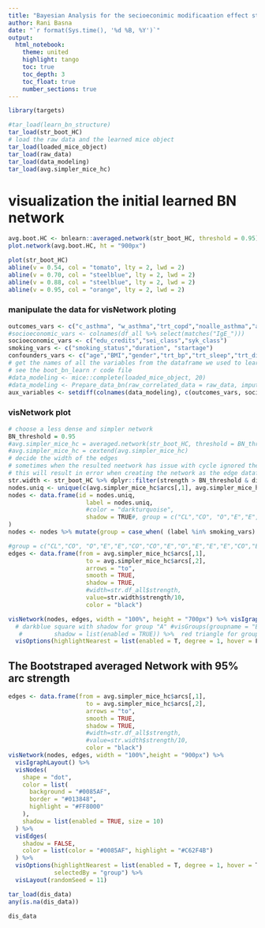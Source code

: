 ```yaml
---
title: "Bayesian Analysis for the secioeconimic modificaation effect study"
author: Rani Basna
date: "`r format(Sys.time(), '%d %B, %Y')`"
output:
  html_notebook:
    theme: united
    highlight: tango
    toc: true
    toc_depth: 3
    toc_float: true
    number_sections: true
---
```


```r
library(targets)
```

```r
#tar_load(learn_bn_structure)
tar_load(str_boot_HC)
# load the raw data and the learned mice object
tar_load(loaded_mice_object)
tar_load(raw_data)
tar_load(data_modeling)
tar_load(avg.simpler_mice_hc)
```

# visualization the initial learned BN network

```r
avg.boot.HC <- bnlearn::averaged.network(str_boot_HC, threshold = 0.95)
plot.network(avg.boot.HC, ht = "900px")
```


```r
plot(str_boot_HC)
abline(v = 0.54, col = "tomato", lty = 2, lwd = 2)
abline(v = 0.70, col = "steelblue", lty = 2, lwd = 2)
abline(v = 0.88, col = "steelblue", lty = 2, lwd = 2)
abline(v = 0.95, col = "orange", lty = 2, lwd = 2)
```

### manipulate the data for visNetwork ploting
```r
outcomes_vars <- c("c_asthma", "w_asthma","trt_copd","noalle_asthma","alle_asthma","any_smp","only_sysmptomps")
#socioeconomic_vars <- colnames(df_all %>% select(matches("IgE_")))
socioeconomic_vars <- c("edu_credits","sei_class","syk_class")
smoking_vars <- c("smoking_status","duration", "startage")
confounders_vars <- c("age","BMI","gender","trt_bp","trt_sleep","trt_diabetes","hereditery_asthma","hereditery_allergy","smoke_expwork")
# get the names of all the variables from the dataframe we used to learn the network
# see the boot_bn_learn r code file
#data_modeling <- mice::complete(loaded_mice_object, 20)
#data_modeling <- Prepare_data_bn(raw_correlated_data = raw_data, imputed_data = data_modeling)
aux_variables <- setdiff(colnames(data_modeling), c(outcomes_vars, socioeconomic_vars, confounders_vars, smoking_vars))
```

### visNetwork plot

```r
# choose a less dense and simpler network
BN_threshold = 0.95
#avg.simpler_mice_hc = averaged.network(str_boot_HC, threshold = BN_threshold)
#avg.simpler_mice_hc = cextend(avg.simpler_mice_hc)
# decide the width of the edges 
# sometimes when the resulted neetwork has issue with cycle ignored then the averaege.network function above will fix it while str.width is not
# this will result in error when creating the network as the edge dataframe will not match
str.width <- str_boot_HC %>% dplyr::filter(strength > BN_threshold & direction >= 0.5)
nodes.uniq <- unique(c(avg.simpler_mice_hc$arcs[,1], avg.simpler_mice_hc$arcs[,2]))
nodes <- data.frame(id = nodes.uniq,
                      label = nodes.uniq,
                      #color = "darkturquoise",
                      shadow = TRUE#, group = c("CL","CO", "O","E","E","CO","CO","E","O","E","E","E","CO","E","E","E","CO","E","E","CO","E","CO"))
)
nodes <- nodes %>% mutate(group = case_when( (label %in% smoking_vars) ~ "Smoking", (label %in% socioeconomic_vars) ~ "SocioEconomic", (label %in% outcomes_vars) ~"Outcomes", (label %in% confounders_vars) ~ "Confounders", (label %in% aux_variables) ~ "auxiliary" ))

#group = c("CL","CO", "O","E","E","CO","CO","E","O","E","E","E","CO","E","E","E","CO","E","E","CO","E","CO","CO","CO")
edges <- data.frame(from = avg.simpler_mice_hc$arcs[,1],
                      to = avg.simpler_mice_hc$arcs[,2],
                      arrows = "to",
                      smooth = TRUE,
                      shadow = TRUE,
                      #width=str.df_all$strength,
                      value=str.width$strength/10,
                      color = "black")

```

```r
visNetwork(nodes, edges, width = "100%", height = "700px") %>% visIgraphLayout() %>% 
  # darkblue square with shadow for group "A" #visGroups(groupname = "E", color = "darkblue", 
   #         shadow = list(enabled = TRUE)) %>%  red triangle for group "B" visGroups(groupname = "CO", color = "red") %>% # see the visnetwork web page
  visOptions(highlightNearest = list(enabled = T, degree = 1, hover = F), selectedBy = "group",collapse=TRUE) %>% visLayout(randomSeed = 100) %>% visPhysics(stabilization = FALSE) 
```

## The Bootstraped averaged Network with 95% arc strength

```r
edges <- data.frame(from = avg.simpler_mice_hc$arcs[,1],
                      to = avg.simpler_mice_hc$arcs[,2],
                      arrows = "to",
                      smooth = TRUE,
                      shadow = TRUE,
                      #width=str.df_all$strength,
                      #value=str.width$strength/10,
                      color = "black")
visNetwork(nodes, edges, width = "100%",height = "900px") %>%
  visIgraphLayout() %>%
  visNodes(
    shape = "dot",
    color = list(
      background = "#0085AF",
      border = "#013848",
      highlight = "#FF8000"
    ),
    shadow = list(enabled = TRUE, size = 10)
  ) %>%
  visEdges(
    shadow = FALSE,
    color = list(color = "#0085AF", highlight = "#C62F4B")
  ) %>%
  visOptions(highlightNearest = list(enabled = T, degree = 1, hover = T),
             selectedBy = "group") %>% 
  visLayout(randomSeed = 11)
```

```r
tar_load(dis_data)
any(is.na(dis_data))
```

```r
dis_data
```



<!-- # Validating the Bayesian Network {.tabset} -->

<!-- ```{r discretizeaVars, echo=FALSE, eval=FALSE} -->
<!-- dis_data <- bnlearn::discretize(data = data_modeling %>% select(duration, startage), method = "hartemink", breaks = 7, ordered = FALSE, ibreaks=60, idisc="quantile") -->
<!-- data_modeling <- data_modeling %>% dplyr::select(-c( duration, startage)) %>% cbind(dis_data)  -->
<!-- #fitted.simpler_mice_hc_dis_2 = bn.fit(cextend(avg.simpler_mice_hc), data_modeling) -->
<!-- ``` -->

<!-- ## Cross_validation -->

<!-- ```{r CrossValidation, warning=FALSE, message=FALSE} -->
<!-- tar_load(cv.bn_hc) -->
<!-- cv.bn_hc -->
<!-- ``` -->


<!-- ```{r simulation, warning=FALSE, message=FALSE, echo=FALSE, cache=TRUE} -->
<!-- # fit the BN -->
<!-- fitted.simpler_mice_hc = bn.fit(cextend(avg.simpler_mice_hc), data_modeling) -->

<!-- ais_sub = data_modeling -->

<!-- # compare the synthetic and original data frames -->
<!-- df <- ais_sub %>%  -->
<!--   mutate(type = "orig") %>%  -->
<!--   bind_rows( -->
<!--     rbn(fitted.simpler_mice_hc, 30000) %>%  -->
<!--       mutate(type = "sim") -->
<!--     ) # %>%  -->
<!-- gg_list <- list() -->
<!-- grp_var <- "type" -->
<!-- vars <- colnames(df)[colnames(df) != grp_var] -->
<!-- for(k in 1:length(vars)){ -->
<!--   var_k <- vars[k] -->
<!--   gg_list[[k]] <- ggplot(df, aes_string(x = var_k, fill = grp_var, col = grp_var)) -->
<!--   if(is.numeric(df[[var_k]])){ -->
<!--     gg_list[[k]] <- gg_list[[k]] + geom_density(alpha = 0.85, size = 0) -->
<!--   }else{ -->
<!--     gg_list[[k]] <- gg_list[[k]] + geom_bar(position = "dodge") -->
<!--   } -->
<!--   gg_list[[k]] <- gg_list[[k]] +  -->
<!--     theme( -->
<!--       axis.text.x = element_text(angle = 90), -->
<!--       axis.title.x = element_blank() -->
<!--     ) + -->
<!--     labs(title = var_k) -->
<!-- } -->

<!-- ``` -->

<!-- ```{r, figures-side, fig.show="hold", out.width="50%", eval=FALSE, echo=FALSE} -->
<!-- length(gg_list) -->
<!-- gg_list -->
<!-- ``` -->

<!-- ## Original vs Simulated 1 -->

<!-- ```{r OrVsSim1, echo=FALSE, cache=TRUE} -->
<!-- plot_grid(gg_list[[1]], gg_list[[2]], gg_list[[3]], gg_list[[4]], gg_list[[5]], gg_list[[6]], nrow = 2, ncol = 3) -->
<!-- ``` -->

<!-- ## Original vs Simulated 2 -->

<!-- ```{r OrVsSim2, echo=FALSE, cache=TRUE} -->
<!-- plot_grid(gg_list[[7]], gg_list[[8]], gg_list[[9]], gg_list[[10]], gg_list[[11]], gg_list[[12]], nrow = 2, ncol = 3) -->
<!-- ``` -->


<!-- ## Original vs Simulated 3 -->

<!-- ```{r OrVsSim4, echo=FALSE, warning=FALSE, message=FALSE, cache=TRUE} -->
<!-- plot_grid(gg_list[[19]], gg_list[[20]], gg_list[[21]], gg_list[[22]],gg_list[[23]],gg_list[[24]], nrow = 2, ncol = 3) -->
<!-- ``` -->


<!-- # Conditional Probability Distributions for effect modification of sei_class var with smoking {.tabset} -->

<!-- ## c_asthma with sei_class and smoking_status  -->
<!-- ```{r cpquery_table_w, cache=TRUE} -->
<!-- effe_modif_vars <- colnames(data_modeling %>% select(sei_class, smoking_status))  -->
<!-- prop_sei <- cpq_effe_modif(.data = data_modeling, vars = effe_modif_vars, outcome = "c_asthma", state = "1", model = avg.simpler_mice_hc, repeats = 200000) -->

<!-- # Add the names  -->
<!-- prop_sei <- prop_sei %>% mutate(seiClass_new = case_when(sei_class == 0 ~ "Professionals and executives", sei_class == 1 ~ "Manual work in industry", sei_class == 2 ~ "Manual work in service", sei_class == 3 ~ "Assistant Non-manual employees", sei_class == 4 ~ "Intermediate Non-manual employees", sei_class == 5 ~ "Self-employed Non-professionals", sei_class == 6 ~ "students and housewives", sei_class == 7 ~ "unclassified")) %>% mutate(smoking_listNew = case_when(smoking_status == 0 ~ "non_smoker", smoking_status == 1  ~ "formerSmoker", smoking_status == 2  ~ "currentSmoker")) -->

<!-- #library(plotly) -->
<!-- # plot the results -->
<!-- prop_sei_p <- ggplot(prop_sei, aes(x = seiClass_new, y = prob))  + geom_errorbar( aes(ymin = q05, ymax = q975, color = smoking_listNew), position = position_dodge(0.3), width = 0.2) + geom_point(aes(color = smoking_listNew), position = position_dodge(0.3)) + scale_color_manual(values = c("#00AFBB", "#E7B800",'#999999')) + theme_classic() + scale_x_discrete(labels = function(x) {stringr::str_wrap(x, width = 8)}) -->

<!-- prop_sei_p -->
<!-- #ggplotly(prop_sei_p) -->

<!-- #subplot(prop_sei_p, prop_sei_p) -->
<!-- ``` -->

<!-- ## w_asthma with sei_class and smoking_status  -->
<!-- ```{r cpquery_table, cache=TRUE} -->
<!-- effe_modif_vars <- colnames(data_modeling %>% select(sei_class, smoking_status))  -->
<!-- prop_sei_w <- cpq_effe_modif(.data = data_modeling, vars = effe_modif_vars, outcome = "w_asthma", state = "1", model = avg.simpler_mice_hc, repeats = 200000) -->

<!-- # Add the names  -->
<!-- prop_sei_w <- prop_sei_w %>% mutate(seiClass_new = case_when(sei_class == 0 ~ "Professionals and executives", sei_class == 1 ~ "Manual work in industry", sei_class == 2 ~ "Manual work in service", sei_class == 3 ~ "Assistant Non-manual employees", sei_class == 4 ~ "Intermediate Non-manual employees", sei_class == 5 ~ "Self-employed Non-professionals", sei_class == 6 ~ "students and housewives", sei_class == 7 ~ "unclassified")) %>% mutate(smoking_listNew = case_when(smoking_status == 0 ~ "non_smoker", smoking_status == 1  ~ "formerSmoker", smoking_status == 2  ~ "currentSmoker")) -->

<!-- # plot the results -->
<!-- prop_sei_w_p <- ggplot(prop_sei_w, aes(x = seiClass_new, y = prob))  + geom_errorbar( aes(ymin = q05, ymax = q975, color = smoking_listNew), position = position_dodge(0.3), width = 0.2) + geom_point(aes(color = smoking_listNew), position = position_dodge(0.3)) + scale_color_manual(values = c("#00AFBB", "#E7B800",'#999999')) + theme_classic() + scale_x_discrete(labels = function(x) {stringr::str_wrap(x, width = 8)}) -->

<!-- prop_sei_w_p -->
<!-- ``` -->

<!-- ## any_smp with sei_class and smoking_status  -->
<!-- ```{r cpquerytableAny_smp, cache=TRUE} -->
<!-- prop_sei_as <- cpq_effe_modif(.data = data_modeling, vars = effe_modif_vars, outcome = "any_smp", state = "1", model = avg.simpler_mice_hc, repeats = 200000) -->

<!-- # Add the names  -->
<!-- prop_sei_as <- prop_sei_as %>% mutate(seiClass_new = case_when(sei_class == 0 ~ "Professionals and executives", sei_class == 1 ~ "Manual work in industry", sei_class == 2 ~ "Manual work in service", sei_class == 3 ~ "Assistant Non-manual employees", sei_class == 4 ~ "Intermediate Non-manual employees", sei_class == 5 ~ "Self-employed Non-professionals", sei_class == 6 ~ "students and housewives", sei_class == 7 ~ "unclassified")) %>% mutate(smoking_listNew = case_when(smoking_status == 0 ~ "non_smoker", smoking_status == 1  ~ "formerSmoker", smoking_status == 2  ~ "currentSmoker")) -->

<!-- # plot the results -->
<!-- prop_sei_as_p <- ggplot(prop_sei_as, aes(x = seiClass_new, y = prob))  + geom_errorbar( aes(ymin = q05, ymax = q975, color = smoking_listNew), position = position_dodge(0.3), width = 0.2) + geom_point(aes(color = smoking_listNew), position = position_dodge(0.3)) + scale_color_manual(values = c("#00AFBB", "#E7B800",'#999999')) + theme_classic() + scale_x_discrete(labels = function(x) {stringr::str_wrap(x, width = 8)}) -->

<!-- prop_sei_as_p -->
<!-- ``` -->

<!-- ## alle_asthma with sei_class and smoking_status  -->
<!-- ```{r cpquerytableAny_allergyasthma, cache=TRUE} -->
<!-- prop_sei_aas <- cpq_effe_modif(.data = data_modeling, vars = effe_modif_vars, outcome = "alle_asthma", state = "1", model = avg.simpler_mice_hc, repeats = 200000) -->

<!-- # Add the names  -->
<!-- prop_sei_aas <- prop_sei_aas %>% mutate(seiClass_new = case_when(sei_class == 0 ~ "Professionals and executives", sei_class == 1 ~ "Manual work in industry", sei_class == 2 ~ "Manual work in service", sei_class == 3 ~ "Assistant Non-manual employees", sei_class == 4 ~ "Intermediate Non-manual employees", sei_class == 5 ~ "Self-employed Non-professionals", sei_class == 6 ~ "students and housewives", sei_class == 7 ~ "unclassified")) %>% mutate(smoking_listNew = case_when(smoking_status == 0 ~ "non_smoker", smoking_status == 1  ~ "formerSmoker", smoking_status == 2  ~ "currentSmoker")) -->

<!-- # plot the results -->
<!-- prop_sei_aas_p <- ggplot(prop_sei_aas, aes(x = seiClass_new, y = prob))  + geom_errorbar( aes(ymin = q05, ymax = q975, color = smoking_listNew), position = position_dodge(0.3), width = 0.2) + geom_point(aes(color = smoking_listNew), position = position_dodge(0.3)) + scale_color_manual(values = c("#00AFBB", "#E7B800",'#999999')) + theme_classic() + scale_x_discrete(labels = function(x) {stringr::str_wrap(x, width = 8)}) -->

<!-- prop_sei_aas_p -->
<!-- ``` -->

<!-- ## noalle_asthma with sei_class and smoking_status  -->
<!-- ```{r cpquerytableAnyNoalleAsthma, cache=TRUE, fig.height=8, fig.width=12} -->
<!-- prop_sei_naas <- cpq_effe_modif(.data = data_modeling, vars = effe_modif_vars, outcome = "noalle_asthma", state = "1", model = avg.simpler_mice_hc, repeats = 200000) -->

<!-- # Add the names  -->
<!-- prop_sei_naas <- prop_sei_naas %>% mutate(seiClass_new = case_when(sei_class == 0 ~ "Professionals and executives", sei_class == 1 ~ "Manual work in industry", sei_class == 2 ~ "Manual work in service", sei_class == 3 ~ "Assistant Non-manual employees", sei_class == 4 ~ "Intermediate Non-manual employees", sei_class == 5 ~ "Self-employed Non-professionals", sei_class == 6 ~ "students and housewives", sei_class == 7 ~ "unclassified")) %>% mutate(smoking_listNew = case_when(smoking_status == 0 ~ "non_smoker", smoking_status == 1  ~ "formerSmoker", smoking_status == 2  ~ "currentSmoker")) -->

<!-- # plot the results -->
<!-- prop_sei_naas_p <- ggplot(prop_sei_naas, aes(x = seiClass_new, y = prob))  + geom_errorbar( aes(ymin = q05, ymax = q975, color = smoking_listNew), position = position_dodge(0.3), width = 0.2) + geom_point(aes(color = smoking_listNew), position = position_dodge(0.3)) + scale_color_manual(values = c("#00AFBB", "#E7B800",'#999999')) + theme_classic() + scale_x_discrete(labels = function(x) {stringr::str_wrap(x, width = 8)}) -->

<!-- prop_sei_naas_p -->
<!-- ``` -->

<!-- # Conditional Probability Distributions for effect modification of education var with smoking {.tabset} -->

<!-- ## c_asthma with education and smoking_status  -->
<!-- ```{r cpquery_table_edu, cache=TRUE, fig.height=8, fig.width=12} -->
<!-- effe_modif_vars_edu <- colnames(data_modeling %>% select(education, smoking_status))  -->
<!-- # get the cp -->
<!-- prop_edu <- cpq_effe_modif(.data = data_modeling, vars = effe_modif_vars_edu, outcome = "c_asthma", state = "1", model = avg.simpler_mice_hc, repeats = 200000) -->
<!-- # get the plot -->
<!-- prop_edu_p <- get_cpq_plot(res_data = prop_edu, effe_modif_vars = effe_modif_vars_edu, original_raw_data = as.data.frame(raw_data), final_data = data_modeling) -->

<!-- prop_edu_p[[2]] -->
<!-- ``` -->

<!-- ## w_asthma with education and smoking_status -->

<!-- ```{r cpquery_table_edu_w, cache=TRUE, fig.height=8, fig.width=12} -->
<!-- prop_edu_w <- cpq_effe_modif(.data = data_modeling, vars = effe_modif_vars_edu, outcome = "w_asthma", state = "1", model = avg.simpler_mice_hc, repeats = 200000) -->
<!-- # get the plot -->
<!-- prop_edu_w_p <- get_cpq_plot(res_data = prop_edu_w, effe_modif_vars = effe_modif_vars_edu, original_raw_data = as.data.frame(raw_data), final_data = data_modeling) -->
<!-- prop_edu_w_p[[2]] -->
<!-- ``` -->

<!-- ## any_smp with education and smoking_status -->
<!-- ```{r cpquerytableAny_smp_edu, cache=TRUE, fig.height=8, fig.width=12} -->
<!-- prop_edu_as <- cpq_effe_modif(.data = data_modeling, vars = effe_modif_vars_edu, outcome = "any_smp", state = "1", model = avg.simpler_mice_hc, repeats = 200000) -->
<!-- # get the plot -->
<!-- prop_syk_as_p <- get_cpq_plot(res_data = prop_edu_as, effe_modif_vars = effe_modif_vars_edu, original_raw_data = as.data.frame(raw_data), final_data = data_modeling) -->
<!-- prop_syk_as_p[[2]] -->
<!-- ``` -->

<!-- ## alle_asthma with education and smoking_status -->
<!-- ```{r cpquerytableAny_allergyasthma_edu, cache=TRUE, fig.height=8, fig.width=12} -->
<!-- prop_edu_aas <- cpq_effe_modif(.data = data_modeling, vars = effe_modif_vars_edu, outcome = "alle_asthma", state = "1", model = avg.simpler_mice_hc, repeats = 200000) -->
<!-- prop_edu_aas_p <- get_cpq_plot(res_data = prop_edu_aas, effe_modif_vars = effe_modif_vars_edu, original_raw_data = as.data.frame(raw_data), final_data = data_modeling) -->
<!-- prop_edu_aas_p[[2]] -->
<!-- ``` -->


<!-- ## noalle_asthma with education and smoking_status -->
<!-- ```{r cpquerytableAnyNoalleAsthma_edu, cache=TRUE, fig.height=8, fig.width=12} -->
<!-- prop_edu_naas <- cpq_effe_modif(.data = data_modeling, vars = effe_modif_vars_edu, outcome = "noalle_asthma", state = "1", model = avg.simpler_mice_hc, repeats = 200000) -->
<!-- prop_edu_naas_p <- get_cpq_plot(res_data = prop_edu_naas, effe_modif_vars = effe_modif_vars_edu, original_raw_data = as.data.frame(raw_data), final_data = data_modeling) -->
<!-- prop_edu_naas_p[[2]] -->
<!-- ``` -->

<!-- # Conditional Probability Distributions for effect modification of syk_class var with smoking {.tabset} -->

<!-- ## c_asthma with syk_class and smoking_status  -->
<!-- ```{r cpquery_table_syk, cache=TRUE, fig.height=8, fig.width=12} -->
<!-- effe_modif_vars_syk <- colnames(data_modeling %>% select(syk_class, smoking_status))  -->
<!-- # get the cp -->
<!-- prop_syk <- cpq_effe_modif(.data = data_modeling, vars = effe_modif_vars_syk, outcome = "c_asthma", state = "1", model = avg.simpler_mice_hc, repeats = 200000) -->
<!-- # get the plot -->
<!-- prop_syk_p <- get_cpq_plot(res_data = prop_syk, effe_modif_vars = effe_modif_vars_syk, original_raw_data = as.data.frame(raw_data), final_data = data_modeling) -->

<!-- prop_syk_p[[2]] -->
<!-- ``` -->

<!-- ## w_asthma with syk_class and smoking_status -->

<!-- ```{r cpquery_table_syk_w, cache=TRUE, fig.height=8, fig.width=12} -->
<!-- prop_syk_w <- cpq_effe_modif(.data = data_modeling, vars = effe_modif_vars_syk, outcome = "w_asthma", state = "1", model = avg.simpler_mice_hc, repeats = 200000) -->
<!-- # get the plot -->
<!-- prop_syk_w_p <- get_cpq_plot(res_data = prop_syk_w, effe_modif_vars = effe_modif_vars_syk, original_raw_data = as.data.frame(raw_data), final_data = data_modeling) -->
<!-- prop_syk_w_p[[2]] -->
<!-- ``` -->

<!-- ## any_smp with syk_class and smoking_status -->
<!-- ```{r cpquerytableAny_smp_syk, cache=TRUE, fig.height=8, fig.width=12} -->
<!-- prop_syk_as <- cpq_effe_modif(.data = data_modeling, vars = effe_modif_vars_syk, outcome = "any_smp", state = "1", model = avg.simpler_mice_hc, repeats = 200000) -->
<!-- # get the plot -->
<!-- prop_syk_as_p <- get_cpq_plot(res_data = prop_syk_as, effe_modif_vars = effe_modif_vars_syk, original_raw_data = as.data.frame(raw_data), final_data = data_modeling) -->
<!-- prop_syk_as_p[[2]] -->
<!-- ``` -->

<!-- ## alle_asthma with syk_class and smoking_status -->
<!-- ```{r cpquerytableAny_allergyasthma_syk, cache=TRUE, fig.height=8, fig.width=12} -->
<!-- prop_syk_aas <- cpq_effe_modif(.data = data_modeling, vars = effe_modif_vars_syk, outcome = "alle_asthma", state = "1", model = avg.simpler_mice_hc, repeats = 200000) -->
<!-- prop_syk_aas_p <- get_cpq_plot(res_data = prop_syk_aas, effe_modif_vars = effe_modif_vars_syk, original_raw_data = as.data.frame(raw_data), final_data = data_modeling) -->
<!-- prop_syk_aas_p[[2]] -->
<!-- ``` -->


<!-- ## noalle_asthma with syk_class and smoking_status -->
<!-- ```{r cpquerytableAnyNoalleAsthma_syk, cache=TRUE, fig.height=8, fig.width=12} -->
<!-- prop_syk_naas <- cpq_effe_modif(.data = data_modeling, vars = effe_modif_vars_syk, outcome = "noalle_asthma", state = "1", model = avg.simpler_mice_hc, repeats = 200000) -->
<!-- prop_syk_naas_p <- get_cpq_plot(res_data = prop_syk_naas, effe_modif_vars = effe_modif_vars_syk, original_raw_data = as.data.frame(raw_data), final_data = data_modeling) -->
<!-- prop_syk_naas_p[[2]] -->
<!-- ``` -->
